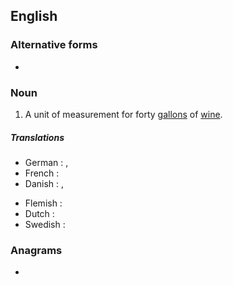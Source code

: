 ==English==

===Alternative forms===
* {{l|en|aam}}

===Noun===
{{en-noun}}

# {{lb|en|obsolete}} A unit of measurement for forty [[gallon]]s of [[wine]].

=====Translations=====
{{trans-top}}
* German : {{t|de|ohm}}, {{t|de|ahm}}
* French : {{t+|fr|aime}}
* Danish : {{t|da|ame}}, {{t|da|ahme}}
{{trans-mid}}
* Flemish : {{t|vls|aem}}
* Dutch : {{t|nl|aam}}
* Swedish : {{t|sv|åm}}
{{trans-bottom}}

===Anagrams===
* {{anagrams|en|MAW|Maw|WMA|maw}}